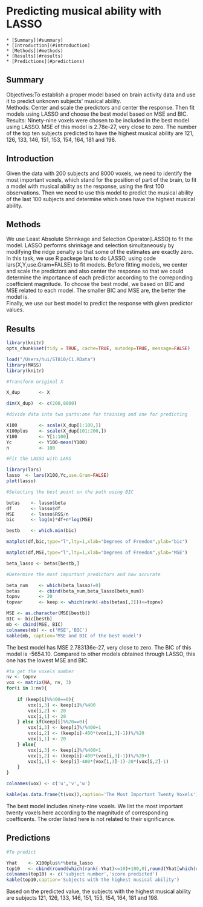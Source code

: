 
# Predicting musical ability with LASSO
    * [Summary](#summary)
    * [Introduction](#introduction)
    * [Methods](#methods)
    * [Results](#results)
    * [Predictions](#predictions)


## Summary    
Objectives:To establish a proper model based on brain activity data and use it to predict unknown subjects' musical ability.    
Methods: Center and scale the predictors and center the response. Then fit models using LASSO and choose the best model based on MSE and BIC.     
Results: Ninety-nine voxels were chosen to be included in the best model using LASSO. MSE of this model is 2.78e-27, very close to zero. The number of the top ten subjects predicted to have the highest musical ability are 121, 126, 133, 146, 151, 153, 154, 164, 181 and 198.  

## Introduction  
Given the data with 200 subjects and 8000 voxels, we need to identify the most important voxels, which stand for the position of part of the brain, to fit a model with musical ability as the response, using the first 100 observations. Then we need to use this model to predict the musical ability of the last 100 subjects and determine which ones have the highest musical ability.

## Methods  
We use Least Absolute Shrinkage and Selection Operator(LASSO) to fit the model. LASSO performs shrinkage and selection simultaneously by modifying the ridge penalty so that some of the estimates are exactly zero.
In this task, we use R packege lars to do LASSO, using code lars(X,Y,use.Gram=FALSE) to fit models. Before fitting models, we center and scale the predictors and also center the response so that we could determine the importance of each predictor according to the correponding coefficient magnitude. To choose the best model, we based on BIC and MSE related to each model. The smaller BIC and MSE are, the better the model is.    
Finally, we use our best model to predict the response with given predictor values.

## Results

```r
library(knitr)
opts_chunk$set(tidy = TRUE, cache=TRUE, autodep=TRUE, message=FALSE)

load("/Users/hui/ST810/C1.RData")
library(MASS)
library(knitr)

#Transform original X

X_dup       <- X

dim(X_dup)  <- c(200,8000)

#divide data into two parts:one for training and one for predicting

X100        <- scale(X_dup[1:100,])
X100plus    <- scale(X_dup[101:200,])
Y100        <- Y[1:100]
Yc          <- Y100-mean(Y100)
n           <- 100

#Fit the LASSO with LARS

library(lars)
lasso  <- lars(X100,Yc,use.Gram=FALSE)
plot(lasso)

#Selecting the best point on the path using BIC

betas    <- lasso$beta
df       <- lasso$df
MSE      <- lasso$RSS/n
bic      <- log(n)*df+n*log(MSE)

bestb    <- which.min(bic)

matplot(df,bic,type="l",lty=1,xlab="Degrees of Freedom",ylab="bic")

matplot(df,MSE,type="l",lty=1,xlab="Degrees of Freedom",ylab="MSE")

beta_lasso <- betas[bestb,]

#Determine the most important predictors and how accurate

beta_num    <- which(beta_lasso!=0)
betas       <- cbind(beta_num,beta_lasso[beta_num])
topnv       <- 20
topvar      <- keep <- which(rank(-abs(betas[,2]))<=topnv)

```
    
```r
MSE <- as.character(MSE[bestb])
BIC <- bic[bestb]
mb <- cbind(MSE, BIC)
colnames(mb) <- c('MSE','BIC')
kable(mb, caption='MSE and BIC of the best model')
```

The best model has MSE 2.783136e-27, very close to zero. The BIC of this model is -5654.10. Compared to other models obtained through LASSO, this one has the lowest MSE and BIC.

```r
#to get the voxels number
nv <- topnv
vox <- matrix(NA, nv, 3)
for(i in 1:nv){
    
    if (keep[i]%%400==0){
        vox[i,3] <- keep[i]%/%400
        vox[i,2] <- 20
        vox[i,1] <- 20
    } else if(keep[i]%%20==0){
        vox[i,3] <- keep[i]%/%400+1
        vox[i,2] <- (keep[i]-400*(vox[i,3]-1))%/%20
        vox[i,1] <- 20
    } else{
        vox[i,3] <- keep[i]%/%400+1
        vox[i,2] <- (keep[i]-400*(vox[i,3]-1))%/%20+1
        vox[i,1] <- keep[i]-400*(vox[i,3]-1)-20*(vox[i,2]-1)
    }
}

colnames(vox) <- c('u','v','w')

kable(as.data.frame(t(vox)),caption='The Most Important Twenty Voxels')
```

The best model includes ninety-nine voxels. We list the most important twenty voxels here according to the magnitude of corresponding coefficents. The order listed here is not related to their significance. 

## Predictions

```r
#To predict 

Yhat    <- X100plus%*%beta_lasso
top10   <- cbind(round(which(rank(-Yhat)<=10)+100,0),round(Yhat[which(rank(-Yhat)<=10)],4))
colnames(top10) <- c('subject number','score predicted')
kable(top10,caption='Subjects with the highest musical ability')
```

Based on the predicted value, the subjects with the highest musical ability are subjects 121, 126, 133, 146, 151, 153, 154, 164, 181 and 198.
